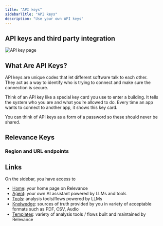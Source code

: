 ```yaml
---
title: "API keys"
sidebarTitle: "API keys"
description: "Use your own API keys"
---
```


## API keys and third party integration

![API key page](/images/api-keys/integration-page.png)

## What Are API Keys?

API keys are unique codes that let different software talk to each other. They act as a way to identify who is trying to connect and make sure the connection is secure. 

Think of an API key like a special key card you use to enter a building. It tells the system who you are and what you’re allowed to do. Every time an app wants to connect to another app, it shows this key card.

<Warning>You can think of API keys as a form of a password so these should never be shared.</Warning>

## Relevance Keys

<Snippet file="relevance-keys.mdx" />

### Region and URL endpoints

<Snippet file="region-and-url.mdx" />

## Links

On the sidebar, you have access to

- [Home](/get-started/key-concepts): your home page on Relevance
- [Agent](/get-started/key-concepts/agent): your own AI assistant powered by LLMs and tools
- [Tools](/get-started/key-concepts/tools): analysis tools/flows powered by LLMs
- [Knolwedge](/get-started/key-concepts/knowledge): sources of truth provided by you in variety of acceptable formats such as PDF, CSV, Audio
- [Templates](/templates): variety of analysis tools / flows built and maintained by Relevance
